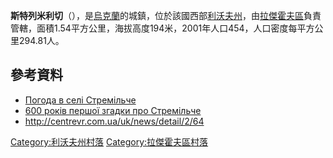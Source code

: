 {{coord|50|20|19|N|25|2|43|E|scale:100000|display=title}}

'''斯特列米利切'''（{{lang-uk|Стремільче}}），是[[烏克蘭|烏克蘭]]的城鎮，位於該國西部[[利沃夫州|利沃夫州]]，由[[拉傑霍夫區|拉傑霍夫區]]負責管轄，面積1.54平方公里，海拔高度194米，2001年人口454，人口密度每平方公里294.81人。

==參考資料==
* [http://weather.in.ua/ua/l'vovskaja/25340 Погода в селі Стремільче]{{Wayback|url=http://weather.in.ua/ua/l%27vovskaja/25340 |date=20111221145515 }}
* [http://postup.brama.com/000822/140_8_1.html 600 років першої згадки про Стремільче] {{Wayback|url=http://postup.brama.com/000822/140_8_1.html |date=20161223003603 }}
* http://centrevr.com.ua/uk/news/detail/2/64 {{Wayback|url=http://centrevr.com.ua/uk/news/detail/2/64 |date=20161221152828 }}

[[Category:利沃夫州村落|Category:利沃夫州村落]]
[[Category:拉傑霍夫區村落|Category:拉傑霍夫區村落]]


{{Lviv-geo-stub}}